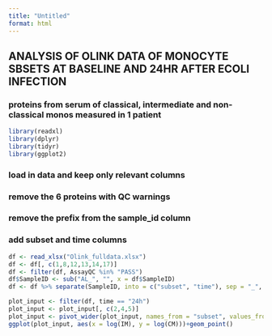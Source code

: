 ```yaml
---
title: "Untitled"
format: html
---
```


## ANALYSIS OF OLINK DATA OF MONOCYTE SBSETS AT BASELINE AND 24HR AFTER ECOLI INFECTION
### proteins from serum of classical, intermediate and non-classical monos measured in 1 patient
```r
library(readxl)
library(dplyr)
library(tidyr)
library(ggplot2)
```

### load in data and keep only relevant columns
### remove the 6 proteins with QC warnings
### remove the prefix from the sample_id column
### add subset and time columns
```r
df <- read_xlsx("Olink_fulldata.xlsx")
df <- df[, c(1,8,12,13,14,17)]
df <- filter(df, AssayQC %in% "PASS")
df$SampleID <- sub("AL_", "", x = df$SampleID)
df <- df %>% separate(SampleID, into = c("subset", "time"), sep = "_", remove = F)
```
```r
plot_input <- filter(df, time == "24h")
plot_input <- plot_input[, c(2,4,5)]
plot_input <- pivot_wider(plot_input, names_from = "subset", values_from = "Count")
ggplot(plot_input, aes(x = log(IM), y = log(CM)))+geom_point()
```